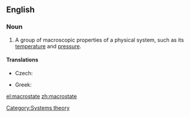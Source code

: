 ==English==
{{wikipedia|Microstate (statistical mechanics)}}
===Noun===
{{en-noun}}

# {{physics}} A group of macroscopic properties of a physical system, such as its [[temperature]] and [[pressure]].

====Translations====
{{trans-top|group of properties}}
* Czech: {{t-|cs|makrostav|m}}
{{trans-mid}}
* Greek: {{t|el|μακροκατάσταση|f|tr=makrokatástasi|sc=Grek}}
{{trans-bottom}}

[[Category:Systems theory]]

[[el:macrostate]]
[[zh:macrostate]]